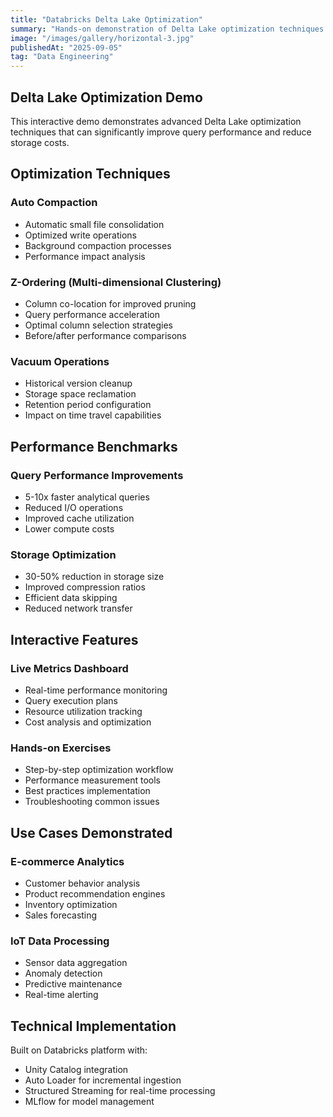 ```yaml
---
title: "Databricks Delta Lake Optimization"
summary: "Hands-on demonstration of Delta Lake optimization techniques including Z-Ordering, compaction, and vacuum operations"
image: "/images/gallery/horizontal-3.jpg"
publishedAt: "2025-09-05"
tag: "Data Engineering"
---
```


## Delta Lake Optimization Demo

This interactive demo demonstrates advanced Delta Lake optimization techniques that can significantly improve query performance and reduce storage costs.

## Optimization Techniques

### Auto Compaction
- Automatic small file consolidation
- Optimized write operations
- Background compaction processes
- Performance impact analysis

### Z-Ordering (Multi-dimensional Clustering)
- Column co-location for improved pruning
- Query performance acceleration
- Optimal column selection strategies
- Before/after performance comparisons

### Vacuum Operations
- Historical version cleanup
- Storage space reclamation
- Retention period configuration
- Impact on time travel capabilities

## Performance Benchmarks

### Query Performance Improvements
- 5-10x faster analytical queries
- Reduced I/O operations
- Improved cache utilization
- Lower compute costs

### Storage Optimization
- 30-50% reduction in storage size
- Improved compression ratios
- Efficient data skipping
- Reduced network transfer

## Interactive Features

### Live Metrics Dashboard
- Real-time performance monitoring
- Query execution plans
- Resource utilization tracking
- Cost analysis and optimization

### Hands-on Exercises
- Step-by-step optimization workflow
- Performance measurement tools
- Best practices implementation
- Troubleshooting common issues

## Use Cases Demonstrated

### E-commerce Analytics
- Customer behavior analysis
- Product recommendation engines
- Inventory optimization
- Sales forecasting

### IoT Data Processing
- Sensor data aggregation
- Anomaly detection
- Predictive maintenance
- Real-time alerting

## Technical Implementation

Built on Databricks platform with:
- Unity Catalog integration
- Auto Loader for incremental ingestion
- Structured Streaming for real-time processing
- MLflow for model management
